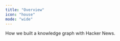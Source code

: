 ```yaml
---
title: "Overview"
icon: "house"
mode: "wide"
---
```


<CardGroup cols={2}>
  <Card
    title="Knowledge Graph with Hacker News"
    href="../blogs/hackernews"
  >
    How we built a knowledge graph with Hacker News.
  </Card>
</CardGroup>
